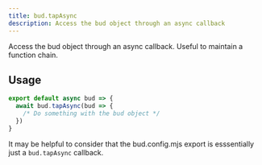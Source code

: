 ```yaml
---
title: bud.tapAsync
description: Access the bud object through an async callback
---
```


Access the bud object through an async callback. Useful to maintain a function chain.

## Usage

```js title=bud.config.mjs
export default async bud => {
  await bud.tapAsync(bud => {
    /* Do something with the bud object */
  })
}
```

It may be helpful to consider that the bud.config.mjs export is esssentially just a `bud.tapAsync` callback.
